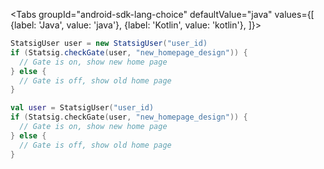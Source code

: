 
<Tabs
  groupId="android-sdk-lang-choice"
  defaultValue="java"
  values={[
    {label: 'Java', value: 'java'},
    {label: 'Kotlin', value: 'kotlin'},
  ]}>
  <TabItem value="java">

```java
StatsigUser user = new StatsigUser("user_id)
if (Statsig.checkGate(user, "new_homepage_design")) {
  // Gate is on, show new home page
} else {
  // Gate is off, show old home page
}
```

  </TabItem>
  <TabItem value="kotlin">

```kotlin
val user = StatsigUser("user_id)
if (Statsig.checkGate(user, "new_homepage_design")) {
  // Gate is on, show new home page
} else {
  // Gate is off, show old home page
}
```

  </TabItem>
</Tabs>
